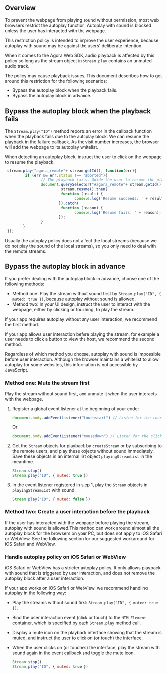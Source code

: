 

<PlatformWrapper notAllowed="web">

<NotSupported />

</PlatformWrapper>

<PlatformWrapper platform="web">

## Overview

To prevent the webpage from playing sound without permission, most web browsers restrict the autoplay function: Autoplay with sound is blocked unless the user has interacted with the webpage.

This restriction policy is intended to improve the user experience, because autoplay with sound may be against the users' deliberate intention.

When it comes to the Agora Web SDK, audio playback is affected by this policy so long as the stream object in `Stream.play` contains an unmuted audio track.

The policy may cause playback issues. This document describes how to get around this restriction for the following scenarios:

- Bypass the autoplay block when the playback fails.
- Bypass the autoplay block in advance.

## Bypass the autoplay block when the playback fails

The `Stream.play("ID")` method reports an error in the callback function when the playback fails due to the autoplay block. We can resume the playback in the failure callback. As the visit number increases, the browser will add the webpage to its autoplay whitelist.

When detecting an autoplay block, instruct the user to click on the webpage to resume the playback:

```javascript
 stream.play("agora_remote"+ stream.getId(), function(err){
         if (err && err.status !== "aborted"){
                // The playback fails. Guide the user to resume the playback by clicking.            
                document.querySelector("#agora_remote"+ stream.getId()).onclick=function(){
                         stream.resume().then(
                         function (result) {
                               console.log('Resume succeeds: ' + result);
                        }).catch(
                         function (reason) {
                               console.log('Resume fails: ' + reason);
                        });
                }      
        }
 });
```

Usually the autoplay policy does not affect the local streams (because we do not play the sound of the local streams), so you only need to deal with the remote streams.

## Bypass the autoplay block in advance

If you prefer dealing with the autoplay block in advance, choose one of the following methods:

- Method one: Play the stream without sound first by `Stream.play("ID", { muted: true })`, because autoplay without sound is allowed.
- Method two: In your UI design, instruct the user to interact with the webpage, either by clicking or touching, to play the stream.

If your app requires autoplay without any user interaction, we recommend the first method.

If your app allows user interaction before playing the stream, for example a user needs to click a button to view the host, we recommend the second method.

<div class="alert note">Regardless of which method you choose, autoplay with sound is impossible before user interaction. Although the browser maintains a whitelist to allow autoplay for some websites, this information is not accessible by JavaScript.</div>

### Method one: Mute the stream first

Play the stream without sound first, and unmute it when the user interacts with the webpage.

1. Register a global event listener at the beginning of your code:

   ```javascript
   document.body.addEventListener("touchstart") // Listen for the touch action
   ```

   Or

   ```javascript
   document.body.addEventListener("mousedown") // Listen for the click action.
   ```

2. Get the `Stream` objects for playback by `createStream` or by subscribing to the remote users, and play these objects without sound immediately. Save these objects in an internal list object `playingStreamList` in the meantime.

   ```javascript
   Stream.stop()
   Stream.play("ID", { muted: true })
   ```

3. In the event listener registered in step 1, play the `Stream` objects in `playingStreamList` with sound. 

   ```javascript
   Stream.play("ID", { muted: false })
   ```

### Method two: Create a user interaction before the playback

If the user has interacted with the webpage before playing the stream, autoplay with sound is allowed.This method can work around almost all the autoplay block for the browsers on your PC, but does not apply to iOS Safari or WebView. See the following section for our suggested workaround for iOS Safari and WebView.

### Handle autoplay policy on iOS Safari or WebView

iOS Safari or WebView has a stricter autoplay policy. It only allows playback with sound that is triggered by user interaction, and does not remove the autoplay block after a user interaction.

If your app works on iOS Safari or WebView, we recommend handling autoplay in the following way:

- Play the streams without sound first: `Stream.play("ID", { muted: true })`.
- Bind the user interaction event (click or touch) to the `HTMLElement` container, which is specified by each `Stream.play` method call.
- Display a mute icon on the playback interface showing that the stream is muted, and instruct the user to click on (or touch) the interface.
- When the user clicks on (or touches) the interface, play the stream with sound again in the event callback and toggle the mute icon.

  ```javascript
  Stream.stop()
  Stream.play("ID", { muted: true })
  ```

</PlatformWrapper>